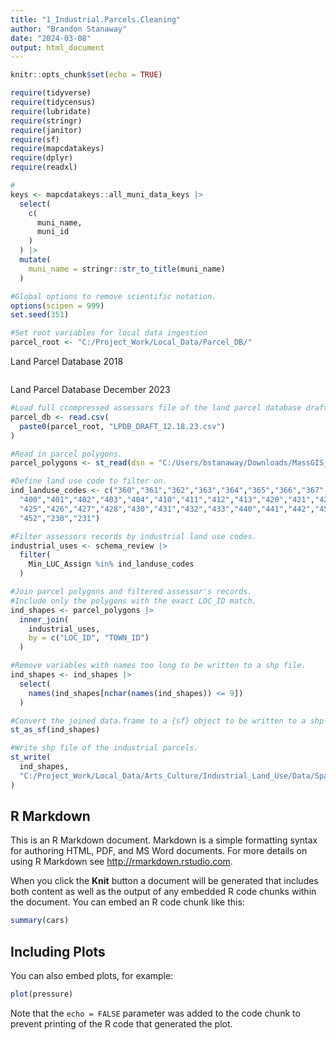 ```yaml
---
title: "1_Industrial.Parcels.Cleaning"
author: "Brandon Stanaway"
date: "2024-03-08"
output: html_document
---
```


```r
knitr::opts_chunk$set(echo = TRUE)

require(tidyverse)
require(tidycensus)
require(lubridate)
require(stringr)
require(janitor)
require(sf)
require(mapcdatakeys)
require(dplyr)
require(readxl)

#
keys <- mapcdatakeys::all_muni_data_keys |> 
  select(
    c(
      muni_name,
      muni_id
    )
  ) |> 
  mutate(
    muni_name = stringr::str_to_title(muni_name)
  )

#Global options to remove scientific notation.
options(scipen = 999)
set.seed(351)

#Set root variables for local data ingestion
parcel_root <- "C:/Project_Work/Local_Data/Parcel_DB/"

```

Land Parcel Database 2018
```r
```

Land Parcel Database December 2023
```r
#Load full ccompressed assessors file of the land parcel database draft.
parcel_db <- read.csv(
  paste0(parcel_root, "LPDB_DRAFT_12.18.23.csv")
)

#Read in parcel polygons.
parcel_polygons <- st_read(dsn = "C:/Users/bstanaway/Downloads/MassGIS_L3_Parcels_gdb.zip" , layer = "L3_TAXPAR_POLY")

#Define land use code to filter on. 
ind_landuse_codes <- c("360","361","362","363","364","365","366","367","368","369",
  "400","401","402","403","404","410","411","412","413","420","421","423","424",
  "425","426","427","428","430","431","432","433","440","441","442","450","451",
  "452","230","231")

#Filter assessors records by industrial land use codes.
industrial_uses <- schema_review |> 
  filter(
    Min_LUC_Assign %in% ind_landuse_codes
  )

#Join parcel polygons and filtered assessor's records.
#Include only the polygons with the exact LOC_ID match.
ind_shapes <- parcel_polygons |> 
  inner_join(
    industrial_uses,
    by = c("LOC_ID", "TOWN_ID")
  )

#Remove variables with names too long to be written to a shp file.
ind_shapes <- ind_shapes |> 
  select(
    names(ind_shapes[nchar(names(ind_shapes)) <= 9])
  )

#Convert the joined data.frame to a {sf} object to be written to a shp file.
st_as_sf(ind_shapes)

#Write shp file of the industrial parcels.
st_write(
  ind_shapes,
  "C:/Project_Work/Local_Data/Arts_Culture/Industrial_Land_Use/Data/Spatial/LPDB.Dec.23_Industrial.Parcels.shp"
)

```
## R Markdown

This is an R Markdown document. Markdown is a simple formatting syntax for authoring HTML, PDF, and MS Word documents. For more details on using R Markdown see <http://rmarkdown.rstudio.com>.

When you click the **Knit** button a document will be generated that includes both content as well as the output of any embedded R code chunks within the document. You can embed an R code chunk like this:

```r
summary(cars)
```

## Including Plots

You can also embed plots, for example:

```r
plot(pressure)
```

Note that the `echo = FALSE` parameter was added to the code chunk to prevent printing of the R code that generated the plot.
